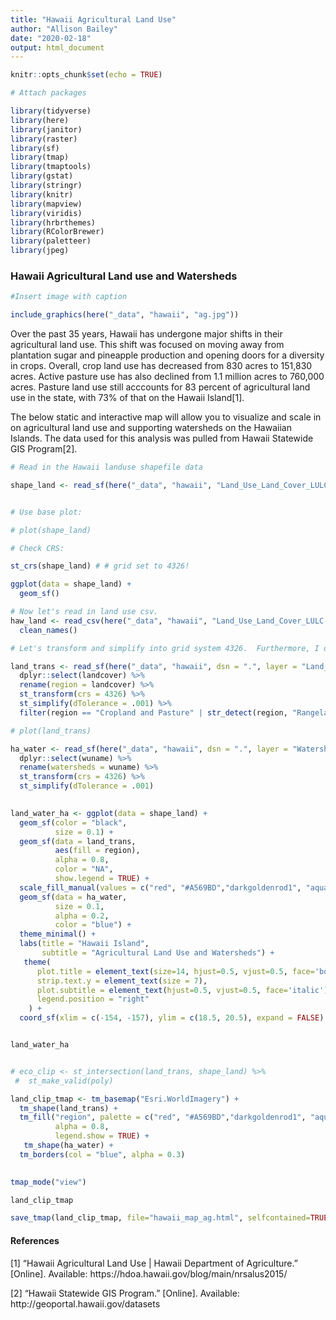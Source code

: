 ```yaml
---
title: "Hawaii Agricultural Land Use"
author: "Allison Bailey"
date: "2020-02-18"
output: html_document
---
```


```r
knitr::opts_chunk$set(echo = TRUE)
```

```r

# Attach packages

library(tidyverse)
library(here)
library(janitor)
library(raster)
library(sf)
library(tmap)
library(tmaptools)
library(gstat)
library(stringr)
library(knitr)
library(mapview)
library(viridis)
library(hrbrthemes)
library(RColorBrewer)
library(paletteer)
library(jpeg)

```
### Hawaii Agricultural Land use and Watersheds

```r


#Insert image with caption

include_graphics(here("_data", "hawaii", "ag.jpg"))

```

Over the past 35 years, Hawaii has undergone major shifts in their agricultural land use. This shift was focused on moving away from plantation sugar and pineapple production and opening doors for a diversity in crops. Overall, crop land use has decreased from 830 acres to 151,830 acres. Active pasture use has also declined from 1.1 million acres to 760,000 acres. Pasture land use still acccounts for 83 percent of agricultural land use in the state, with 73% of that on the Hawaii Island[1].

The below static and interactive map will allow you to visualize and scale in on agricultural land use and supporting watersheds on the Hawaiian Islands. The data used for this analysis was pulled from Hawaii Statewide GIS Program[2]. 

```r

# Read in the Hawaii landuse shapefile data

shape_land <- read_sf(here("_data", "hawaii", "Land_Use_Land_Cover_LULC", "Land_Use_Land_Cover_LULC.shp"))


# Use base plot:

# plot(shape_land)

# Check CRS:

st_crs(shape_land) # # grid set to 4326!

ggplot(data = shape_land) +
  geom_sf()

```

```r

# Now let's read in land use csv. 
haw_land <- read_csv(here("_data", "hawaii", "Land_Use_Land_Cover_LULC.csv")) %>%
  clean_names()

# Let's transform and simplify into grid system 4326.  Furthermore, I only want to show land that is used for agricultural purposes. 

land_trans <- read_sf(here("_data", "hawaii", dsn = ".", layer = "Land_Use_Land_Cover_LULC")) %>%
  dplyr::select(landcover) %>%
  rename(region = landcover) %>%
  st_transform(crs = 4326) %>%
  st_simplify(dTolerance = .001) %>%
  filter(region == "Cropland and Pasture" | str_detect(region, "Rangeland"))

# plot(land_trans)

ha_water <- read_sf(here("_data", "hawaii", dsn = ".", layer = "Watersheds")) %>%
  dplyr::select(wuname) %>%
  rename(watersheds = wuname) %>%
  st_transform(crs = 4326) %>%
  st_simplify(dTolerance = .001)
  

land_water_ha <- ggplot(data = shape_land) + 
  geom_sf(color = "black",
          size = 0.1) +
  geom_sf(data = land_trans,
          aes(fill = region),
          alpha = 0.8, 
          color = "NA",
          show.legend = TRUE) +
  scale_fill_manual(values = c("red", "#A569BD","darkgoldenrod1", "aquamarine4")) +
  geom_sf(data = ha_water,
          size = 0.1,
          alpha = 0.2,
          color = "blue") +
  theme_minimal() +
  labs(title = "Hawaii Island",
       subtitle = "Agricultural Land Use and Watersheds") +
   theme(
      plot.title = element_text(size=14, hjust=0.5, vjust=0.5, face='bold'),
      strip.text.y = element_text(size = 7), 
      plot.subtitle = element_text(hjust=0.5, vjust=0.5, face='italic'),
      legend.position = "right"
    ) +
  coord_sf(xlim = c(-154, -157), ylim = c(18.5, 20.5), expand = FALSE) 


land_water_ha



```

```r

# eco_clip <- st_intersection(land_trans, shape_land) %>%
 #  st_make_valid(poly)

land_clip_tmap <- tm_basemap("Esri.WorldImagery") +
  tm_shape(land_trans) +
  tm_fill("region", palette = c("red", "#A569BD","darkgoldenrod1", "aquamarine4"),
          alpha = 0.8,
          legend.show = TRUE) +
   tm_shape(ha_water) +
  tm_borders(col = "blue", alpha = 0.3)
  

tmap_mode("view")

land_clip_tmap

save_tmap(land_clip_tmap, file="hawaii_map_ag.html", selfcontained=TRUE)

```

#### **References**

[1] "Hawaii Agricultural Land Use | Hawaii Department of Agriculture." [Online]. Available: https://hdoa.hawaii.gov/blog/main/nrsalus2015/

[2] "Hawaii Statewide GIS Program." [Online]. Available: http://geoportal.hawaii.gov/datasets
